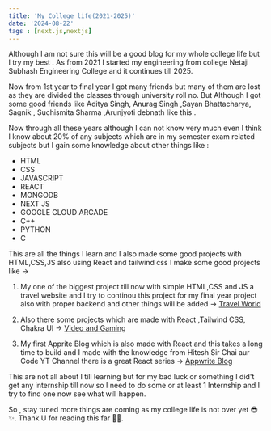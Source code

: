 ```yaml
---
title: 'My College life(2021-2025)'
date: '2024-08-22'
tags : [next.js,nextjs]
---
```


Although I am not sure this will be a good blog for my whole college life but I try my best . As from 2021 I started my engineering from college Netaji Subhash Engineering College and it continues till 2025.

Now from 1st  year to final year I got many friends but many of them are lost as they are divided the classes through university roll no. But Although I got some good friends like Aditya Singh, Anurag Singh ,Sayan Bhattacharya, Sagnik ,
Suchismita Sharma ,Arunjyoti debnath like this .


Now through all these years  although I can not know very much even I think I know about 20% of any subjects which are in my semester exam related subjects but I gain some knowledge about other things like :

- HTML
- CSS
- JAVASCRIPT
- REACT 
- MONGODB
- NEXT JS
- GOOGLE CLOUD ARCADE
- C++
- PYTHON
- C

This are all the things I learn and I also made some good projects with HTML,CSS,JS also using React and tailwind css I make some good projects like ->

1. My one of the biggest project till now with simple HTML,CSS and JS a travel website and I try to continou this project for my final year project also with proper backend and other things will be added ->
[Travel World](https://travel-world-zeta.vercel.app/index.html)

2. Also there some projects which are made with React ,Tailwind CSS, Chakra UI ->
[Video and Gaming](https://preject2-npx.vercel.app/)

3. My first Apprite Blog which is also made with React and this takes a long time to build and I made with the knowledge from Hitesh Sir Chai aur Code YT Channel there is a great React series ->
[Appwrite Blog ](https://appwrite-blog-three.vercel.app/)


This are not all about I till learning  but for my bad luck or something I did't get any internship till now so I need to do some or at least 1 Internship and I try to find one now see what will happen.


So , stay tuned more things are coming as my college life is not over yet 😎✨.
Thank U for reading this far 🥰💖.